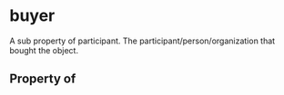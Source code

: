   

# buyer

A sub property of participant. The participant/person/organization that bought the object.

## Property of



